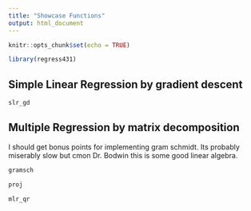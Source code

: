 ```yaml
---
title: "Showcase Functions"
output: html_document
---
```


```r
knitr::opts_chunk$set(echo = TRUE)
```

```r
library(regress431)
```

## Simple Linear Regression by gradient descent

```r

slr_gd


```

## Multiple Regression by matrix decomposition

I should get bonus points for implementing gram schmidt. Its probably miserably slow but cmon Dr. Bodwin this is some good linear algebra.
```r
gramsch

proj 

mlr_qr


```




